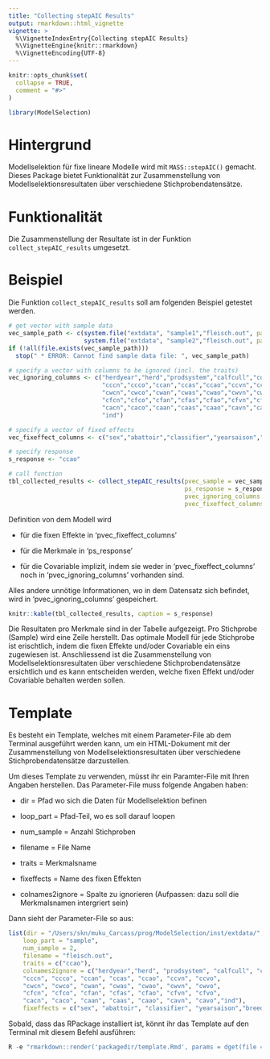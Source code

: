 ```yaml
---
title: "Collecting stepAIC Results"
output: rmarkdown::html_vignette
vignette: >
  %\VignetteIndexEntry{Collecting stepAIC Results}
  %\VignetteEngine{knitr::rmarkdown}
  %\VignetteEncoding{UTF-8}
---
```


```r
knitr::opts_chunk$set(
  collapse = TRUE,
  comment = "#>"
)
```

```r
library(ModelSelection)
```


# Hintergrund
Modellselektion für fixe lineare Modelle wird mit `MASS::stepAIC()` gemacht. Dieses Package bietet Funktionalität zur Zusammenstellung von Modellselektionsresultaten über verschiedene Stichprobendatensätze. 


# Funktionalität
Die Zusammenstellung der Resultate ist in der Funktion `collect_stepAIC_results` umgesetzt. 


# Beispiel
Die Funktion `collect_stepAIC_results` soll am folgenden Beispiel getestet werden.

```r
# get vector with sample data
vec_sample_path <- c(system.file("extdata", "sample1","fleisch.out", package = "ModelSelection"),
                     system.file("extdata", "sample2","fleisch.out", package = "ModelSelection"))
if (!all(file.exists(vec_sample_path)))
  stop(" * ERROR: Cannot find sample data file: ", vec_sample_path)

# specify a vector with columns to be ignored (incl. the traits)
vec_ignoring_columns <- c("herdyear","herd","prodsystem","calfcull","controlcull","ageVK","slaughterCategory","branding",
                          "cccn","ccco","ccan","ccas","ccao","ccvn","ccvo",
                          "cwcn","cwco","cwan","cwas","cwao","cwvn","cwvo",
                          "cfcn","cfco","cfan","cfas","cfao","cfvn","cfvo",
                          "cacn","caco","caan","caas","caao","cavn","cavo",
                          "ind")

# specify a vector of fixed effects
vec_fixeffect_columns <- c("sex","abattoir","classifier","yearsaison","breedcomb","Effekt_HeterosisSumHet","Effekt_RekombinationSumRec")

# specify response
s_response <- "ccao"
```

```r
# call function
tbl_collected_results <- collect_stepAIC_results(pvec_sample = vec_sample_path,
                                                 ps_response = s_response,
                                                 pvec_ignoring_columns = setdiff(vec_ignoring_columns, s_response),
                                                 pvec_fixeffect_columns = vec_fixeffect_columns)

```

Definition von dem Modell wird

* für die fixen Effekte in 'pvec_fixeffect_columns'

* für die Merkmale in 'ps_response' 

* für die Covariable implizit, indem sie weder in 'pvec_fixeffect_columns' noch in 'pvec_ignoring_columns' vorhanden sind.

Alles andere unnötige Informationen, wo in dem Datensatz sich befindet, wird in 'pvec_ignoring_columns' gespeichert.

```r
knitr::kable(tbl_collected_results, caption = s_response)
```

Die Resultaten pro Merkmale sind in der Tabelle aufgezeigt. Pro Stichprobe (Sample) wird eine Zeile herstellt. Das optimale Modell für jede Stichprobe ist erischtlich, indem die fixen Effekte und/oder Covariable ein eins zugewiesen ist. Anschliessend ist die Zusammenstellung von Modellselektionsresultaten über verschiedene Stichprobendatensätze ersichtlich und es kann entscheiden werden, welche fixen Effekt und/oder Covariable behalten werden sollen.

# Template
Es besteht ein Template, welches mit einem Parameter-File ab dem Terminal ausgeführt werden kann, um ein HTML-Dokument mit der Zusammenstellung von Modellselektionsresultaten über verschiedene Stichprobendatensätze darzustellen. 

Um dieses Template zu verwenden, müsst ihr ein Paramter-File mit Ihren Angaben herstellen. Das Parameter-File muss folgende Angaben haben:

* dir = Pfad wo sich die Daten für Modellselektion befinen

* loop_part = Pfad-Teil, wo es soll darauf loopen

* num_sample = Anzahl Stichproben

* filename = File Name

* traits = Merkmalsname

* fixeffects = Name des fixen Effekten

* colnames2ignore = Spalte zu ignorieren (Aufpassen: dazu soll die Merkmalsnamen intergriert sein)

Dann sieht der Parameter-File so aus:

```r
list(dir = "/Users/skn/muku_Carcass/prog/ModelSelection/inst/extdata/",
    loop_part = "sample",
    num_sample = 2,
    filename = "fleisch.out",
    traits = c("ccao"),
    colnames2ignore = c("herdyear","herd", "prodsystem", "calfcull", "controlcull", "ageVK","slaughterCategory", "branding",
    "cccn", "ccco", "ccan", "ccas", "ccao", "ccvn", "ccvo",
    "cwcn", "cwco", "cwan", "cwas", "cwao", "cwvn", "cwvo",
    "cfcn", "cfco", "cfan", "cfas", "cfao", "cfvn", "cfvo",
    "cacn", "caco", "caan", "caas", "caao", "cavn", "cavo","ind"),
    fixeffects = c("sex", "abattoir", "classifier", "yearsaison","breedcomb", "Effekt_HeterosisSumHet", "Effekt_RekombinationSumRec"))
```

Sobald, dass das RPackage installiert ist, könnt ihr das Template auf den Terminal mit diesem Befehl ausführen:

```r
R -e "rmarkdown::render('packagedir/template.Rmd', params = dget(file = 'pardir/template.par'), output_dir = 'outputdir')"
```

